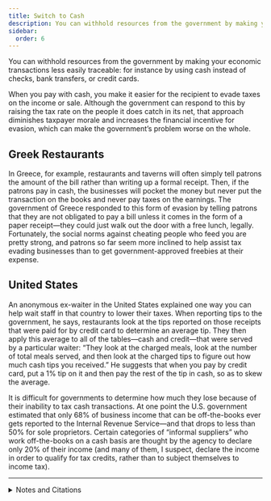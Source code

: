 ```yaml
---
title: Switch to Cash
description: You can withhold resources from the government by making your economic transactions less easily traceable.
sidebar:
  order: 6
---
```


You can withhold resources from the government by making your economic transactions less easily traceable: for instance by using cash instead of checks, bank transfers, or credit cards.

When you pay with cash, you make it easier for the recipient to evade taxes on the income or sale.
Although the government can respond to this by raising the tax rate on the people it does catch in its net, that approach diminishes taxpayer morale and increases the financial incentive for evasion, which can make the government’s problem worse on the whole.

## <Badge text="Example" size="medium" /> Greek Restaurants

In Greece, for example, restaurants and taverns will often simply tell patrons the amount of the bill rather than writing up a formal receipt.
Then, if the patrons pay in cash, the businesses will pocket the money but never put the transaction on the books and never pay taxes on the earnings.
The government of Greece responded to this form of evasion by telling patrons that they are not obligated to pay a bill unless it comes in the form of a paper receipt—they could just walk out the door with a free lunch, legally.
Fortunately, the social norms against cheating people who feed you are pretty strong, and patrons so far seem more inclined to help assist tax evading businesses than to get government-approved freebies at their expense.

## <Badge text="Example" size="medium" /> United States

An anonymous ex-waiter in the United States explained one way you can help wait staff in that country to lower their taxes.
When reporting tips to the government, he says, restaurants look at the tips reported on those receipts that were paid for by credit card to determine an average tip.
They then apply this average to all of the tables—cash and credit—that were served by a particular waiter:
“They look at the charged meals, look at the number of total meals served, and then look at the charged tips to figure out how much cash tips you received.”
He suggests that when you pay by credit card, put a 1% tip on it and then pay the rest of the tip in cash, so as to skew the average.

It is difficult for governments to determine how much they lose because of their inability to tax cash transactions.
At one point the U.S. government estimated that only 68% of business income that can be off-the-books ever gets reported to the Internal Revenue Service—and that drops to less than 50% for sole proprietors.
Certain categories of “informal suppliers” who work off-the-books on a cash basis are thought by the agency to declare only 20% of their income (and many of them, I suspect, declare the income in order to qualify for tax credits, rather than to subject themselves to income tax).

<hr />

<details>
<summary>Notes and Citations</summary>

* Nikolas, Katarina “Greece attempts to tackle fraud: No receipt, no obligation to pay” <i>Digital Journal</i> 31 December 2012
* Drill Sgt K “Re: Paying Taxes” <i>The Claire Files</i> 2 September 2005
* National Taxpayer Advocate 2005 Annual Report to Congress p. 55

</details>
